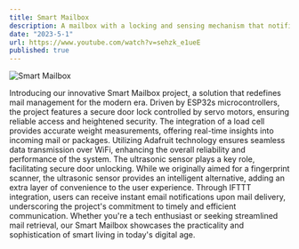 ```yaml
---
title: Smart Mailbox
description: A mailbox with a locking and sensing mechanism that notifies the owner when mail is delivered.
date: "2023-5-1"
url: https://www.youtube.com/watch?v=sehzk_e1ueE
published: true
---
```


![Smart Mailbox](/smartmailbox.jpg)

Introducing our innovative Smart Mailbox project, a solution that redefines mail management for the modern era. Driven by ESP32s microcontrollers, the project features a secure door lock controlled by servo motors, ensuring reliable access and heightened security. The integration of a load cell provides accurate weight measurements, offering real-time insights into incoming mail or packages. Utilizing Adafruit technology ensures seamless data transmission over WiFi, enhancing the overall reliability and performance of the system. The ultrasonic sensor plays a key role, facilitating secure door unlocking. While we originally aimed for a fingerprint scanner, the ultrasonic sensor provides an intelligent alternative, adding an extra layer of convenience to the user experience. Through IFTTT integration, users can receive instant email notifications upon mail delivery, underscoring the project's commitment to timely and efficient communication. Whether you're a tech enthusiast or seeking streamlined mail retrieval, our Smart Mailbox showcases the practicality and sophistication of smart living in today's digital age.
